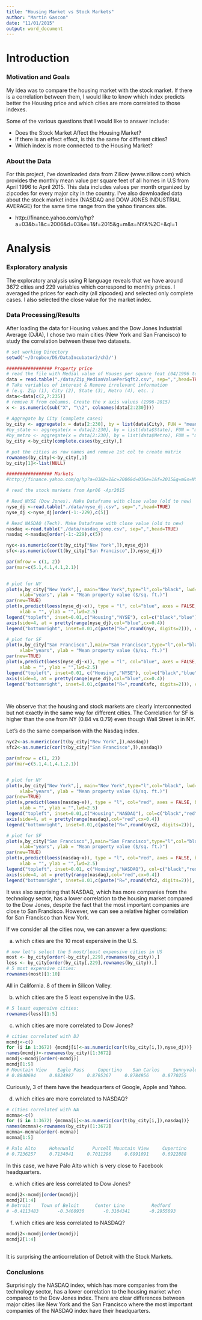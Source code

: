 ```yaml
---
title: "Housing Market vs Stock Markets"
author: "Martin Gascon"
date: "11/01/2015"
output: word_document
---
```

# Introduction
### Motivation and Goals


My idea was to compare the housing market with the stock market. If there is a correlation between them, I would like to know which index predicts better the Housing price and which cities are more correlated to those indexes. 

Some of the various questions that I would like to answer include: 

* Does the Stock Market Affect the Housing Market?
* If there is an effect effect, is this the same for different cities?
* Which index is more connected to the Housing Market?


### About the Data

For this project, I’ve downloaded data from Zillow (www.zillow.com) which provides the monthly mean value per square feet of all homes in U.S from April 1996 to April 2015. This data includes values per month organized by zipcodes for every major city in the country. I’ve also downloaded data about the stock market index (NASDAQ and DOW JONES INDUSTRIAL AVERAGE) for the same time range from the yahoo finances site.

* http://finance.yahoo.com/q/hp?a=03&b=1&c=2006&d=03&e=1&f=2015&g=m&s=NYA%2C+&ql=1

# Analysis

### Exploratory analysis

The exploratory analysis using R language reveals that we have around 3672 cities   and 229 variables which correspond to monthly prices. I averaged the prices for each city (all zipcodes) and selected only complete cases. I also selected the close value for the market index. 


### Data Processing/Results

After loading the data for Housing values and the Dow Jones Industrial Average (DJIA), I chose two main cities (New York and San Francisco) to study the correlation between these two datasets.  
  

```r
# set working Directory
setwd('~/Dropbox/DS/DataIncubator2/ch3/') 

################# Property price
# read the file with Medial value of Houses per square feat (04/1996 to 04/2015)
data = read.table("./data/Zip_MedianValuePerSqft2.csv", sep=",",head=TRUE)                            
# Take variables of interest & Remove irrelevant information 
# (e.g. Zip (1), City (2), State (3), Metro (4), etc. )
data<-data[c(2,7:235)]
# remove X from columns. Create the x axis values (1996-2015)
x <- as.numeric(sub("X", "\\2", colnames(data[2:230])))
 
# Aggregate by City (complete cases)
by_city <- aggregate(x = data[2:230], by = list(data$City), FUN = "mean",na.rm = TRUE)
#by_state <- aggregate(x = data[2:230], by = list(data$State), FUN = "mean",na.rm = TRUE)
#by_metro <- aggregate(x = data[2:230], by = list(data$Metro), FUN = "mean",na.rm = TRUE)
by_city <-by_city[complete.cases(by_city),]

# put the cities as row names and remove 1st col to create matrix
rownames(by_city)<-by_city[,1]
by_city[1]<-list(NULL)

################# Markets
#http://finance.yahoo.com/q/hp?a=03&b=1&c=2006&d=03&e=1&f=2015&g=m&s=NYA%2C+&ql=1

# read the stock markets from Apr06 -Apr2015

# Read NYSE (Dow Jones). Make Dataframe with close value (old to new)
nyse_dj <-read.table("./data/nyse_dj.csv", sep=",",head=TRUE) 
nyse_dj <-nyse_dj[order(-1:-229),c(5)]

# Read NASDAQ (Tech). Make Dataframe with close value (old to new)
nasdaq <-read.table("./data/nasdaq_comp.csv", sep=",",head=TRUE) 
nasdaq <-nasdaq[order(-1:-229),c(5)]

nyc<-as.numeric(cor(t(by_city["New York",]),nyse_dj))
sfc<-as.numeric(cor(t(by_city["San Francisco",]),nyse_dj))

par(mfrow = c(1, 2))
par(mar=c(5.1,4.1,4.1,2.1))
 

# plot for NY
plot(x,by_city["New York",], main="New York",type="l",col="black", lwd=2.5,
     xlab="years", ylab = "Mean property value ($/sq. ft.)")
par(new=TRUE)
plot(x,predict(loess(nyse_dj~x)), type = "l", col="blue", axes = FALSE, bty = "n", 
     xlab = "", ylab = "",lwd=2.5)
legend("topleft", inset=0.01,c("Housing","NYSE"), col=c("black","blue"),lwd=c(2.5,2.5),cex=0.7)
axis(side=4, at = pretty(range(nyse_dj),col="blue",cx=0.4))
legend("bottomright", inset=0.01,c(paste("R=",round(nyc, digits=2))), col=c("black"),cex=0.7)

# plot for SF
plot(x,by_city["San Francisco",],main="San Francisco",type="l",col="black", lwd=2.5,
     xlab="years", ylab = "Mean property value ($/sq. ft.)")
par(new=TRUE)
plot(x,predict(loess(nyse_dj~x)), type = "l", col="blue", axes = FALSE, bty = "n", 
     xlab = "", ylab = "",lwd=2.5)
legend("topleft", inset=0.01, c("Housing","NYSE"), col=c("black","blue"),lwd=c(2.5,2.5),cex=0.7)
axis(side=4, at = pretty(range(nyse_dj),col="blue",cx=0.4))
legend("bottomright", inset=0.01,c(paste("R=",round(sfc, digits=2))), col=c("black"),cex=0.7)

 
```


We observe that the housing and stock markets are clearly interconnected but not exactly in the same way for different cities. The Correlation for SF is higher than the one from NY (0.84 vs 0.79) even though Wall Street is in NY. 

Let's do the same comparison with the Nasdaq index. 

```r

nyc2<-as.numeric(cor(t(by_city["New York",]),nasdaq))
sfc2<-as.numeric(cor(t(by_city["San Francisco",]),nasdaq))

par(mfrow = c(1, 2))
par(mar=c(5.1,4.1,4.1,2.1))


# plot for NY
plot(x,by_city["New York",], main="New York",type="l",col="black", lwd=2.5,
     xlab="years", ylab = "Mean property value ($/sq. ft.)")
par(new=TRUE)
plot(x,predict(loess(nasdaq~x)), type = "l", col="red", axes = FALSE, bty = "n", 
     xlab = "", ylab = "",lwd=2.5)
legend("topleft", inset=0.01,c("Housing","NASDAQ"), col=c("black","red"),lwd=c(2.5,2.5),cex=0.7)
axis(side=4, at = pretty(range(nasdaq),col="red",cx=0.4))
legend("bottomright", inset=0.01,c(paste("R=",round(nyc2, digits=2))), col=c("black"),cex=0.7)

# plot for SF
plot(x,by_city["San Francisco",],main="San Francisco",type="l",col="black", lwd=2.5,
     xlab="years", ylab = "Mean property value ($/sq. ft.)")
par(new=TRUE)
plot(x,predict(loess(nasdaq~x)), type = "l", col="red", axes = FALSE, bty = "n", 
     xlab = "", ylab = "",lwd=2.5)
legend("topleft", inset=0.01, c("Housing","NASDAQ"), col=c("black","red"),lwd=c(2.5,2.5),cex=0.7)
axis(side=4, at = pretty(range(nasdaq),col="red",cx=0.4))
legend("bottomright", inset=0.01,c(paste("R=",round(sfc2, digits=2))), col=c("black"),cex=0.7)

```

It was also surprising that NASDAQ, which has more companies from the technology sector, has a lower correlation to the housing market compared to the Dow Jones, despite the fact that the most important companies are close to San Francisco. However, we can see a relative higher correlation for San Francisco than New York. 

If we consider all the cities now, we can answer a few questions:

a) which cities are the 10 most expensive in the U.S. 
```r
# now let's select the 5 most/least expensive cities in US
most <- by_city[order(-by_city[,229],rownames(by_city)),] 
less <- by_city[order(by_city[,229],rownames(by_city)),]
# 5 most expensive cities:
rownames(most)[1:10]
```
All in California. 8 of them in Silicon Valley. 

b) which cities are the 5 least expensive in the U.S. 
```r
# 5 least expensive cities:
rownames(less)[1:5]
```
 
c) which cities are more correlated to Dow Jones?
```r
# cities correlated with DJ
mcmdj<-c()
for (i in 1:3672) {mcmdj[i]<-as.numeric(cor(t(by_city[i,]),nyse_dj))}
names(mcmdj)<-rownames(by_city)[1:3672]
mcmdj<-mcmdj[order(-mcmdj)]
mcmdj[1:5]
# Mountain View    Eagle Pass     Cupertino    San Carlos     Sunnyvale 
# 0.8840694     0.8834987     0.8795367     0.8784956     0.8770255 
```
Curiously, 3 of them have the headquarters of Google, Apple and Yahoo.  

d) which cities are more correlated to NASDAQ?
```r
# cities correlated with NA
mcmna<-c()
for (i in 1:3672) {mcmna[i]<-as.numeric(cor(t(by_city[i,]),nasdaq))}
names(mcmna)<-rownames(by_city)[1:3672]
mcmna<-mcmna[order(-mcmna)]
mcmna[1:5]

# Palo Alto     Hohenwald       Purcell Mountain View     Cupertino 
# 0.7236257     0.7134041     0.7011296     0.6991091     0.6922888 
```
In this case, we have Palo Alto which is very close to Facebook headquarters. 
 
e) which cities are less correlated to Dow Jones?
```r
mcmdj2<-mcmdj[order(mcmdj)]
mcmdj2[1:4]
# Detroit    Town of Beloit      Center Line          Redford  
# -0.4113483       -0.3460930       -0.3104341       -0.2955093   
```


f) which cities are less correlated to NASDAQ?
```r
mcmdj2<-mcmdj[order(mcmdj)]
mcmdj2[1:4]
 
```

It is surprising the anticorrelation of Detroit with the Stock Markets.

### Conclusions

Surprisingly the NASDAQ index, which has more companies from the technology sector, has a lower correlation to the housing market when compared to the Dow Jones index. There are clear differences between major cities like New York and the San Francisco where the most important companies of the NASDAQ index have their headquarters.   



